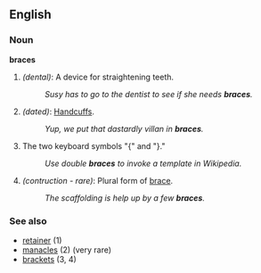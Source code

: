 ==English==

===Noun===
'''braces'''
#''(dental)'': A device for straightening teeth.
#:''Susy has to go to the dentist to see if she needs '''braces'''.''
#''(dated)'': [[Handcuffs]].
#:''Yup, we put that dastardly villan in '''braces'''.''
#The two keyboard symbols "{" and "}."
#:''Use double '''braces''' to invoke a template in Wikipedia.''
#''(contruction - rare)'': Plural form of [[brace]].
#:''The scaffolding is help up by a few '''braces'''.''
<!-- Don't the Brits have another meaning for this? -->

===See also===
*[[retainer]] (1)
*[[manacles]] (2) (very rare)
*[[bracket]]s (3, 4)